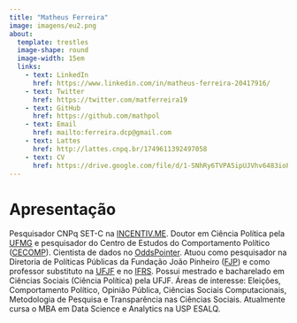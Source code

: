 ```yaml
---
title: "Matheus Ferreira"
image: imagens/eu2.png
about: 
  template: trestles
  image-shape: round
  image-width: 15em
  links:
    - text: LinkedIn
      href: https://www.linkedin.com/in/matheus-ferreira-20417916/
    - text: Twitter
      href: https://twitter.com/matferreira19
    - text: GitHub
      href: https://github.com/mathpol
    - text: Email
      href: mailto:ferreira.dcp@gmail.com
    - text: Lattes
      href: http://lattes.cnpq.br/1749611392497058
    - text: CV
      href: https://drive.google.com/file/d/1-SNhRy6TVPA5ipUJVhv6483ioPgGiaOE/view?usp=sharing
---
```


# **Apresentação**

Pesquisador CNPq SET-C na [INCENTIV.ME](https://site.incentiv.me/). Doutor em Ciência Política pela [UFMG](http://ppgcp.fafich.ufmg.br/index.php) e pesquisador do Centro de Estudos do Comportamento Político ([CECOMP](https://twitter.com/cecomp_br)). Cientista de dados no [OddsPointer](https://oddspointer.com/). Atuou como pesquisador na Diretoria de Políticas Públicas da Fundação João Pinheiro ([FJP](http://fjp.mg.gov.br/agenda-diretoria-de-politicas-publicas/)) e como professor substituto na [UFJF](https://www.ufjf.br/graduacaocienciassociais/) e no [IFRS](https://ifrs.edu.br/riogrande/). Possui mestrado e bacharelado em Ciências Sociais (Ciência Política) pela UFJF. Áreas de interesse: Eleições, Comportamento Político, Opinião Pública, Ciências Sociais Computacionais, Metodologia de Pesquisa e Transparência nas Ciências Sociais. Atualmente cursa o MBA em Data Science e Analytics na USP ESALQ.

<!-- quarto publish quarto-pub -->